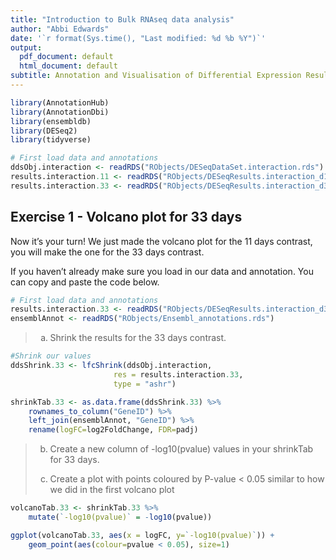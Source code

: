 ```yaml
---
title: "Introduction to Bulk RNAseq data analysis"
author: "Abbi Edwards"
date: '`r format(Sys.time(), "Last modified: %d %b %Y")`'
output:
  pdf_document: default
  html_document: default
subtitle: Annotation and Visualisation of Differential Expression Results - Solutions
---
```


```r
library(AnnotationHub)
library(AnnotationDbi)
library(ensembldb)
library(DESeq2)
library(tidyverse)
```

```r
# First load data and annotations
ddsObj.interaction <- readRDS("RObjects/DESeqDataSet.interaction.rds")
results.interaction.11 <- readRDS("RObjects/DESeqResults.interaction_d11.rds")
results.interaction.33 <- readRDS("RObjects/DESeqResults.interaction_d33.rds")
```


## Exercise 1 - Volcano plot for 33 days

Now it's your turn! We just made the volcano plot for the 11 days contrast, you will make the one for the 33 days contrast.

If you haven't already make sure you load in our data and annotation. You can copy and paste the code below.

```r
# First load data and annotations
results.interaction.33 <- readRDS("RObjects/DESeqResults.interaction_d33.rds")
ensemblAnnot <- readRDS("RObjects/Ensembl_annotations.rds")
```

> (a)
> Shrink the results for the 33 days contrast.

```r
#Shrink our values
ddsShrink.33 <- lfcShrink(ddsObj.interaction, 
                       res = results.interaction.33,
                       type = "ashr")

shrinkTab.33 <- as.data.frame(ddsShrink.33) %>%
    rownames_to_column("GeneID") %>% 
    left_join(ensemblAnnot, "GeneID") %>% 
    rename(logFC=log2FoldChange, FDR=padj)

```

> (b) 
> Create a new column of -log10(pvalue) values in your shrinkTab for 33 days.
>
> (c) 
> Create a plot with points coloured by P-value < 0.05 similar to how we did in 
> the first volcano plot

```r
volcanoTab.33 <- shrinkTab.33 %>% 
    mutate(`-log10(pvalue)` = -log10(pvalue))

ggplot(volcanoTab.33, aes(x = logFC, y=`-log10(pvalue)`)) + 
    geom_point(aes(colour=pvalue < 0.05), size=1)

```